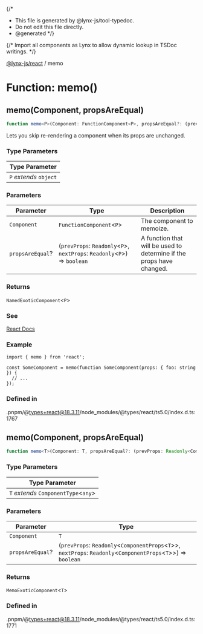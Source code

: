 {/*
* This file is generated by @lynx-js/tool-typedoc.
* Do not edit this file directly.
* @generated
*/}

{/* Import all components as Lynx to allow dynamic lookup in TSDoc writings. */}


[@lynx-js/react](/api/react/index.mdx) / memo

# Function: memo()

## memo(Component, propsAreEqual)

```ts
function memo<P>(Component: FunctionComponent<P>, propsAreEqual?: (prevProps: Readonly<P>, nextProps: Readonly<P>) => boolean): NamedExoticComponent<P>
```

Lets you skip re-rendering a component when its props are unchanged.

### Type Parameters

| Type Parameter |
| ------ |
| `P` *extends* `object` |

### Parameters

| Parameter | Type | Description |
| ------ | ------ | ------ |
| `Component` | `FunctionComponent`\<`P`\> | The component to memoize. |
| `propsAreEqual`? | (`prevProps`: `Readonly`\<`P`\>, `nextProps`: `Readonly`\<`P`\>) => `boolean` | A function that will be used to determine if the props have changed. |

### Returns

`NamedExoticComponent`\<`P`\>

### See

[React Docs](https://react.dev/reference/react/memo)

### Example

```tsx
import { memo } from 'react';

const SomeComponent = memo(function SomeComponent(props: { foo: string }) {
  // ...
});
```

### Defined in

.pnpm/@types+react@18.3.11/node\_modules/@types/react/ts5.0/index.d.ts:1767

## memo(Component, propsAreEqual)

```ts
function memo<T>(Component: T, propsAreEqual?: (prevProps: Readonly<ComponentProps<T>>, nextProps: Readonly<ComponentProps<T>>) => boolean): MemoExoticComponent<T>
```

### Type Parameters

| Type Parameter |
| ------ |
| `T` *extends* `ComponentType`\<`any`\> |

### Parameters

| Parameter | Type |
| ------ | ------ |
| `Component` | `T` |
| `propsAreEqual`? | (`prevProps`: `Readonly`\<`ComponentProps`\<`T`\>\>, `nextProps`: `Readonly`\<`ComponentProps`\<`T`\>\>) => `boolean` |

### Returns

`MemoExoticComponent`\<`T`\>

### Defined in

.pnpm/@types+react@18.3.11/node\_modules/@types/react/ts5.0/index.d.ts:1771

